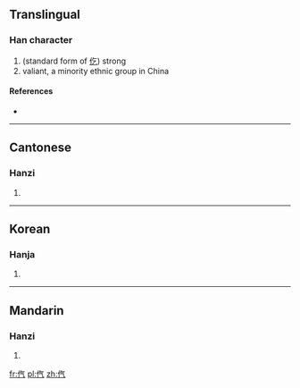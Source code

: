 ==Translingual==

===Han character===
{{Han char|rn=9|rad=人|as=04|sn=6|four=|canj=人人一弓 (OOMN)}}

# (standard form of [[仡]]) strong
# valiant, a minority ethnic group in China

====References====
* {{Han ref|kx=0094.140|hdz=10122.050|uh=3439|ud=13369}}

----

==Cantonese==

===Hanzi===
{{yue-hanzi|jyut=|y=go1, kwok3 ngaat6}}

# {{defn|Cantonese|sort=人04}}

----

==Korean==

===Hanja===
{{ko-hanja|hangeul=흘|rv=heul|mr=hŭl|y=hul|eumhun=날래다|ehrv=nallaeda|ehmr=nallaeda|ehy=nallayta}}

# {{defn|Korean|sort=人04}}

----

==Mandarin==

===Hanzi===
{{cmn-hanzi|pin=[[yì]] ([[yi4]])|wg=i<sup>4</sup>}}

# {{defn|Mandarin|sort=人04}}

[[fr:㐹]]
[[pl:㐹]]
[[zh:㐹]]
